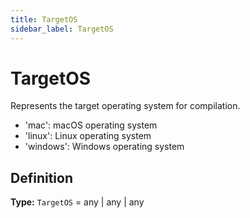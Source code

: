 ```yaml
---
title: TargetOS
sidebar_label: TargetOS
---
```


# TargetOS

Represents the target operating system for compilation.

- 'mac': macOS operating system
- 'linux': Linux operating system
- 'windows': Windows operating system

## Definition

**Type:** `TargetOS` = any | any | any

